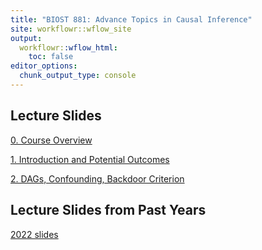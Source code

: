 ```yaml
---
title: "BIOST 881: Advance Topics in Causal Inference"
site: workflowr::wflow_site
output:
  workflowr::wflow_html:
    toc: false
editor_options:
  chunk_output_type: console
---
```


## Lecture Slides

[0. Course Overview](slides_2023/0_course_introduction.html) 

[1. Introduction and Potential Outcomes](slides_2023/1_introduction.html)

[2. DAGs, Confounding, Backdoor Criterion](slides_2023/2_dags_confounding.html)

## Lecture Slides from Past Years

[2022 slides](slide_index_2022.html)
